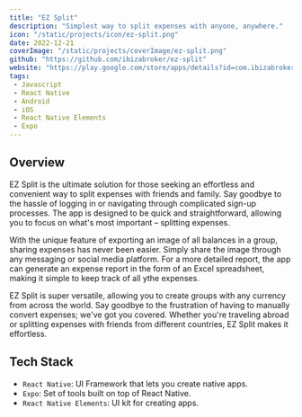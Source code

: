 ```yaml
---
title: "EZ Split"
description: "Simplest way to split expenses with anyone, anywhere."
icon: "/static/projects/icon/ez-split.png"
date: 2022-12-21
coverImage: "/static/projects/coverImage/ez-split.png"
github: "https://github.com/ibizabroker/ez-split"
website: "https://play.google.com/store/apps/details?id=com.ibizabroker.EZSplit"
tags: 
 - Javascript
 - React Native
 - Android
 - iOS
 - React Native Elements
 - Expo
---
```


## Overview
EZ Split is the ultimate solution for those seeking an effortless and convenient way to split expenses with friends and family. Say goodbye to the hassle of logging in or navigating through complicated sign-up processes. The app is designed to be quick and straightforward, allowing you to focus on what's most important – splitting expenses.

With the unique feature of exporting an image of all balances in a group, sharing expenses has never been easier. Simply share the image through any messaging or social media platform. For a more detailed report, the app can generate an expense report in the form of an Excel spreadsheet, making it simple to keep track of all ythe expenses.

EZ Split is super versatile, allowing you to create groups with any currency from across the world. Say goodbye to the frustration of having to manually convert expenses; we've got you covered. Whether you're traveling abroad or splitting expenses with friends from different countries, EZ Split makes it effortless.

## Tech Stack
- `React Native`: UI Framework that lets you create native apps.
- `Expo`: Set of tools built on top of React Native.
- `React Native Elements`: UI kit for creating apps.